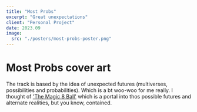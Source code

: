 ```yaml
---
title: "Most Probs"
excerpt: "Great unexpectations"
client: "Personal Project"
date: 2023.09
image:
  src: "./posters/most-probs-poster.png"
---
```


# Most Probs cover art

The track is based by the idea of unexpected futures (multiverses, possibilities and probabilities). Which is a bt woo-woo for me really.
I thought of <a href="https://en.wikipedia.org/wiki/Magic_8_Ball">'The Magic 8 Ball'</a> which is a portal into thos possible futures and alternate realities, but you know, contained.
